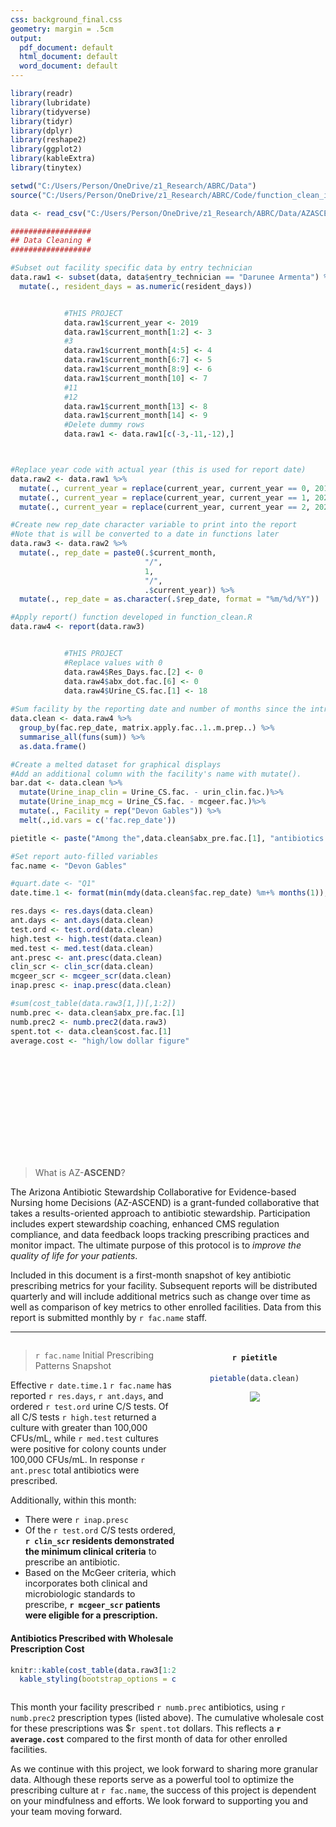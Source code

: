---
css: background_final.css
geometry: margin = .5cm
output:
  pdf_document: default
  html_document: default
  word_document: default
---

```{r setup, echo=FALSE,comment=FALSE,message=FALSE, warning=F}
library(readr)
library(lubridate)
library(tidyverse)
library(tidyr)
library(dplyr)
library(reshape2)
library(ggplot2)
library(kableExtra)
library(tinytex)

setwd("C:/Users/Person/OneDrive/z1_Research/ABRC/Data")
source("C:/Users/Person/OneDrive/z1_Research/ABRC/Code/function_clean_initial.R")

data <- read_csv("C:/Users/Person/OneDrive/z1_Research/ABRC/Data/AZASCEND_DATA_2020-01-12_2016.csv")

##################
## Data Cleaning #
##################

#Subset out facility specific data by entry technician
data.raw1 <- subset(data, data$entry_technician == "Darunee Armenta") %>%
  mutate(., resident_days = as.numeric(resident_days))


            #THIS PROJECT
            data.raw1$current_year <- 2019
            data.raw1$current_month[1:2] <- 3
            #3
            data.raw1$current_month[4:5] <- 4
            data.raw1$current_month[6:7] <- 5
            data.raw1$current_month[8:9] <- 6
            data.raw1$current_month[10] <- 7
            #11
            #12
            data.raw1$current_month[13] <- 8
            data.raw1$current_month[14] <- 9
            #Delete dummy rows
            data.raw1 <- data.raw1[c(-3,-11,-12),]



#Replace year code with actual year (this is used for report date)
data.raw2 <- data.raw1 %>%
  mutate(., current_year = replace(current_year, current_year == 0, 2019)) %>%
  mutate(., current_year = replace(current_year, current_year == 1, 2020)) %>%
  mutate(., current_year = replace(current_year, current_year == 2, 2021))

#Create new rep_date character variable to print into the report
#Note that is will be converted to a date in functions later
data.raw3 <- data.raw2 %>%
  mutate(., rep_date = paste0(.$current_month,
                              "/",
                              1,
                              "/",
                              .$current_year)) %>%
  mutate(., rep_date = as.character(.$rep_date, format = "%m/%d/%Y")) 

#Apply report() function developed in function_clean.R
data.raw4 <- report(data.raw3)


            #THIS PROJECT
            #Replace values with 0
            data.raw4$Res_Days.fac.[2] <- 0
            data.raw4$abx_dot.fac.[6] <- 0
            data.raw4$Urine_CS.fac.[1] <- 18 
            
#Sum facility by the reporting date and number of months since the introduction of the itnervention with group_by(). Sum the other rows of data with summarise_all().
data.clean <- data.raw4 %>% 
  group_by(fac.rep_date, matrix.apply.fac..1..m.prep..) %>% 
  summarise_all(funs(sum)) %>% 
  as.data.frame()
```

```{r graphing, echo=FALSE,comment=FALSE,message=FALSE, warning=F}
#Create a melted dataset for graphical displays
#Add an additional column with the facility's name with mutate().
bar.dat <- data.clean %>%
  mutate(Urine_inap_clin = Urine_CS.fac. - urin_clin.fac.)%>%
  mutate(Urine_inap_mcg = Urine_CS.fac. - mcgeer.fac.)%>%
  mutate(., Facility = rep("Devon Gables")) %>%
  melt(.,id.vars = c('fac.rep_date'))

pietitle <- paste("Among the",data.clean$abx_pre.fac.[1], "antibiotics prescribed", data.clean$abx_pre.fac.[1] - data.clean$ant_pre_nomcgeer.fac.[1], " was appropriate according to the McGeer criteria")
```

```{r variables, echo=FALSE,comment=FALSE,message=FALSE, warning=F}
#Set report auto-filled variables 
fac.name <- "Devon Gables"

#quart.date <- "Q1"
date.time.1 <- format(min(mdy(data.clean$fac.rep_date) %m+% months(1)), "%B %d, %Y")

res.days <- res.days(data.clean)
ant.days <- ant.days(data.clean)
test.ord <- test.ord(data.clean)
high.test <- high.test(data.clean)
med.test <- med.test(data.clean)
ant.presc <- ant.presc(data.clean)
clin_scr <- clin_scr(data.clean)
mcgeer_scr <- mcgeer_scr(data.clean)
inap.presc <- inap.presc(data.clean)

#sum(cost_table(data.raw3[1,])[,1:2])
numb.prec <- data.clean$abx_pre.fac.[1]
numb.prec2 <- numb.prec2(data.raw3)
spent.tot <- data.clean$cost.fac.[1]
average.cost <- "high/low dollar figure"
```

<style>
.column-center{
  float: left;
  width: 100%;
  text-align: left;
}
.column-center2{
  float: left;
  width: 100%;
  text-align: left;
}
.column-right{
  float: right;
  width: 30%;
  text-align: left;
}
.column-gap{
  float: left;
  width: 5%;
  text-align: left;
}
.column-normleft{
  float: left;
  width: 52.5%;
  text-align: left;
}
.column-normright{
  float: right;
  width: 45%;
  text-align: center;
}
</style>

<br>
<br>
<br>
<br>
<br>
<br>
<br>
<br>
<br>

  <div class="column-center">

>What is AZ-**ASCEND**?

The Arizona Antibiotic Stewardship Collaborative for Evidence-based Nursing home Decisions (AZ-ASCEND) is a grant-funded collaborative that takes a results-oriented approach to antibiotic stewardship. Participation includes expert stewardship coaching, enhanced CMS regulation compliance, and data feedback loops tracking prescribing practices and monitor impact. The ultimate purpose of this protocol is to *improve the quality of life for your patients*. 

Included in this document is a first-month snapshot of key antibiotic prescribing metrics for your facility. Subsequent reports will be distributed quarterly and will include additional metrics such as change over time as well as comparison of key metrics to other enrolled facilities. Data from this report is submitted monthly by `r fac.name` staff. 
 
***

  </div>

  <div class="column-normright">
  
#### `r pietitle`

```{r piechart, echo=FALSE,comment=FALSE,message=FALSE, warning=F}
pietable(data.clean)
```

![](C:\Users\Person\OneDrive\z1_Research\ABRC\images\pie_chart.png)

  </div>
  

  <div class="column-normleft">

>`r fac.name` Initial Prescribing Patterns Snapshot

Effective `r date.time.1` `r fac.name` has reported `r res.days`, `r ant.days`, and ordered `r test.ord` urine C/S tests. Of all C/S tests `r high.test` returned a culture with greater than 100,000 CFUs/mL, while `r med.test` cultures were positive for colony counts under 100,000 CFUs/mL. In response `r ant.presc` total antibiotics were prescribed. 

Additionally, within this month:

* There were `r inap.presc` 
* Of the `r test.ord` C/S tests ordered, **`r clin_scr` residents demonstrated the minimum clinical criteria** to prescribe an antibiotic. 
* Based on the McGeer criteria, which incorporates both clinical and microbiologic standards to prescribe, **`r mcgeer_scr` patients were eligible for a prescription.** 

#### Antibiotics Prescribed with Wholesale Prescription Cost
```{r graph2, echo=FALSE,comment=FALSE,message=FALSE, warning=F}
knitr::kable(cost_table(data.raw3[1:2,])) %>%
  kable_styling(bootstrap_options = c("striped"))
```
  
  </div>


  <div class="column-center2">

This month your facility prescribed `r numb.prec` antibiotics, using `r numb.prec2` prescription types (listed above). The cumulative wholesale cost for these prescriptions was $`r spent.tot` dollars. This reflects a **`r average.cost`** compared to the first month of data for other enrolled facilities. 

As we continue with this project, we look forward to sharing more granular data. Although these reports serve as a powerful tool to optimize the prescribing culture at `r fac.name`, the success of this project is dependent on your mindfulness and efforts. We look forward to supporting you and your team moving forward. 

  </div>
